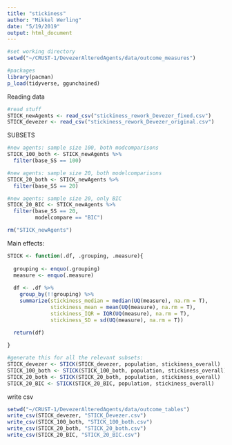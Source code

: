 ```yaml
---
title: "stickiness"
author: "Mikkel Werling"
date: "5/19/2019"
output: html_document
---
```


```r
#set working directory
setwd("~/CRUST-1/DevezerAlteredAgents/data/outcome_measures")

#packages 
library(pacman)
p_load(tidyverse, ggunchained) 
```

Reading data 

```r

#read stuff
STICK_newAgents <- read_csv("stickiness_rework_Devezer_fixed.csv")
STICK_devezer <- read_csv("stickiness_rework_Devezer_original.csv")

```

SUBSETS 

```r

#new agents: sample size 100, both modcomparisons 
STICK_100_both <- STICK_newAgents %>%
  filter(base_SS == 100)

#new agents: sample size 20, both modelcomparisons
STICK_20_both <- STICK_newAgents %>%
  filter(base_SS == 20)

#new agents: sample size 20, only BIC 
STICK_20_BIC <- STICK_newAgents %>%
  filter(base_SS == 20,
         modelcompare == "BIC")

rm("STICK_newAgents")
```



Main effects: 

```r

STICK <- function(.df, .grouping, .measure){
  
  grouping <- enquo(.grouping)
  measure <- enquo(.measure)
  
  df <- .df %>%
    group_by(!!grouping) %>%
    summarize(stickiness_median = median(UQ(measure), na.rm = T),
              stickiness_mean = mean(UQ(measure), na.rm = T),
              stickiness_IQR = IQR(UQ(measure), na.rm = T),
              stickiness_SD = sd(UQ(measure), na.rm = T))
  
  return(df)

}

#generate this for all the relevant subsets: 
STICK_devezer <- STICK(STICK_devezer, population, stickiness_overall) 
STICK_100_both <- STICK(STICK_100_both, population, stickiness_overall)
STICK_20_both <- STICK(STICK_20_both, population, stickiness_overall)
STICK_20_BIC <- STICK(STICK_20_BIC, population, stickiness_overall)


```

write csv 

```r
setwd("~/CRUST-1/DevezerAlteredAgents/data/outcome_tables")
write_csv(STICK_devezer, "STICK_Devezer.csv")
write_csv(STICK_100_both, "STICK_100_both.csv")
write_csv(STICK_20_both, "STICK_20_both.csv")
write_csv(STICK_20_BIC, "STICK_20_BIC.csv")

```


